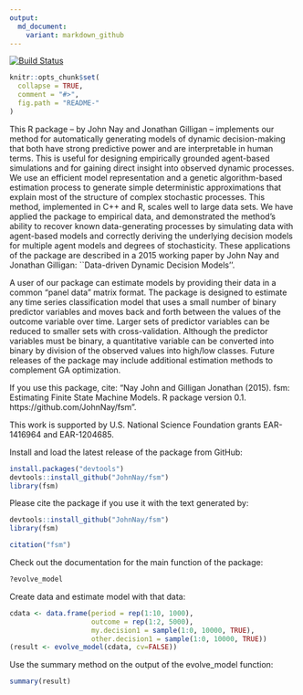 ```yaml
---
output:
  md_document:
    variant: markdown_github
---
```


<!-- README.md is generated from README.Rmd. Please edit that file -->

[![Build Status](https://travis-ci.org/JohnNay/fsm.png?branch=master)](https://travis-ci.org/JohnNay/fsm)

```r
knitr::opts_chunk$set(
  collapse = TRUE,
  comment = "#>",
  fig.path = "README-"
)
```

This R package -- by John Nay and Jonathan Gilligan -- implements our method for automatically generating models of dynamic decision-making that both have strong predictive power and are interpretable in human terms. This is useful for designing empirically grounded agent-based simulations and for gaining direct insight into observed dynamic processes. We use an efficient model representation and a genetic algorithm-based estimation process to generate simple deterministic approximations that explain most of the structure of complex stochastic processes. This method, implemented in C++ and R, scales well to large data sets. We have applied the package to empirical data, and demonstrated the method's ability to recover known data-generating processes by simulating data with agent-based models and correctly deriving the underlying decision models for multiple agent models and degrees of stochasticity. These applications of the package are described in a 2015 working paper by John Nay and Jonathan Gilligan: ``Data-driven Dynamic Decision Models''. 

A user of our package can estimate models by providing their data in a common "panel data" matrix format. The package is designed to estimate any time series classification model that uses a small number of binary predictor variables and moves back and forth between the values of the outcome variable over time. Larger sets of predictor variables can be reduced to smaller sets with cross-validation. Although the predictor variables must be binary, a quantitative variable can be converted into binary by division of the observed values into high/low classes. Future releases of the package may include additional estimation methods to complement GA optimization.

If you use this package, cite: "Nay John and Gilligan Jonathan (2015). fsm: Estimating Finite State Machine Models. R package version 0.1. https://github.com/JohnNay/fsm".

This work is supported by U.S. National Science Foundation grants EAR-1416964 and EAR-1204685.

Install and load the latest release of the package from GitHub:
```r
install.packages("devtools")
devtools::install_github("JohnNay/fsm")
library(fsm)
```

Please cite the package if you use it with the text generated by:
```r
devtools::install_github("JohnNay/fsm")
library(fsm)
```
```r
citation("fsm")
```

Check out the documentation for the main function of the package:
```r
?evolve_model
````

Create data and estimate model with that data:
```r
cdata <- data.frame(period = rep(1:10, 1000),
                    outcome = rep(1:2, 5000),
                    my.decision1 = sample(1:0, 10000, TRUE),
                    other.decision1 = sample(1:0, 10000, TRUE))
(result <- evolve_model(cdata, cv=FALSE))
```

Use the summary method on the output of the evolve_model function:
```r
summary(result)
```


